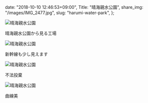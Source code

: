   date: "2018-10-10 12:46:53+09:00",
  Title: "晴海親水公園",
  share_img: "/images/IMG_2477.jpg",
  slug: "harumi-water-park",
};

![晴海親水公園](/images/IMG_2477.jpg)

<span className="caption">晴海親水公園から見る工場</span>

![晴海親水公園](/images/IMG_2490.jpg)

<span className="caption">新幹線も少し見えます</span>

![晴海親水公園](/images/IMG_2525.jpg)

<span className="caption">不法投棄</span>

![晴海親水公園](/images/IMG_2515.jpg)

<span className="caption">曲線美</span>

